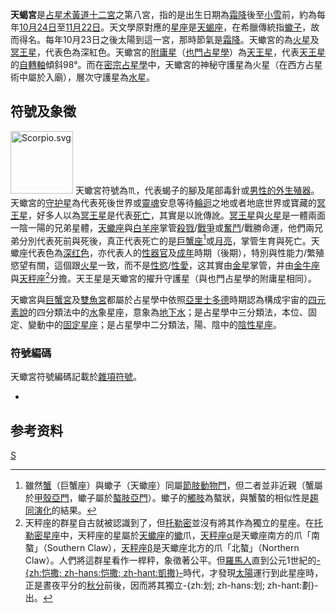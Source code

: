 {{NoteTA
|G1=Astronomy
}}
{{otheruses|subject=關於[[占星學|占星學]]中的天蠍座|other=[[天文學|天文學]]上的天蠍座|天蠍座}}
'''天蝎宮'''是[[占星术|占星术]][[黃道十二宮|黃道十二宮]]之第八宮，指的是出生日期為[[霜降|霜降]]後至[[小雪|小雪]]前，約為每年[[10月24日|10月24日]]至[[11月22日|11月22日]]。天文學原對應的[[星座|星座]]是[[天蝎座|天蝎座]]，在希臘傳統指[[蠍子|蠍子]]，故而得名。每年10月23日之後太陽到這一宮，那時節氣是[[霜降|霜降]]。天蠍宮的{{link-en|守護星|Domicile (astrology)}}為[[火星|火星]]及[[冥王星|冥王星]]，代表色為深紅色。天蠍宮的[[附庸星|附庸星]]（[[也門占星學|也門占星學]]）為[[天王星|天王星]]，代表[[天王星|天王星]]的[[自轉軸|自轉軸]]傾斜98°。而在[[密宗占星學|密宗占星學]]中，天蠍宮的神秘守護星為火星（在西方占星術中屬於入廟），層次守護星為[[水星|水星]]。

== 符號及象徵 ==
[[File:Scorpio.svg|100px]]
天蠍宮符號為♏，代表蝎子的腳及尾部毒針或[[人類陰莖|男性的外生殖器]]。天蠍宮的[[守护星|守护星]]為代表死後世界或[[靈魂|靈魂]]安息等待[[輪迴|輪迴]]之地或者地底世界或寶藏的[[冥王星|冥王星]]，好多人以為[[冥王星|冥王星]]是代表[[死亡|死亡]]，其實是以訛傳訛。[[冥王星|冥王星]]與[[火星|火星]]是一體兩面一陰一陽的兄弟星體，[[天蠍座|天蠍座]]與[[白羊座|白羊座]]掌管[[殺戮|殺戮]]/[[戰爭|戰爭]]或[[奮鬥|奮鬥]]/戰勝命運，他們兩兄弟分別代表死前與死後，真正代表死亡的是[[巨蟹座|巨蟹座]]<ref name="註釋1">雖然[[蟹|蟹]]（巨蟹座）與蠍子（天蠍座）同屬[[節肢動物門|節肢動物門]]，但二者並非近親（蟹屬於[[甲殼亞門|甲殼亞門]]，蠍子屬於[[螯肢亞門|螯肢亞門]]）。蠍子的[[觸肢|觸肢]]為螯狀，與蟹螯的相似性是[[趨同演化|趨同演化]]的結果。</ref>或[[月亮|月亮]]，掌管生育與死亡。天蠍座代表色為[[深红色|深红色]]，亦代表人的[[性器官|性器官]]及[[成年|成年]]時期（後期），特別與性能力/繁殖慾望有關，這個跟[[火星|火星]]一致，而不是[[性慾|性慾]]/[[性愛|性愛]]，这其實由[[金星|金星]]掌管，并由[[金牛座|金牛座]]與[[天秤座|天秤座]]<ref name="註釋2">天秤座的群星自古就被認識到了，但[[托勒密|托勒密]]並沒有將其作為獨立的星座。在[[托勒密|托勒密]][[星座|星座]]中，天秤座的星屬於[[天蠍座|天蠍座]]的[[蠍|蠍]]爪，[[天秤座α|天秤座α]]是天蠍座南方的爪「南螯」（Southern Claw），[[天秤座β|天秤座β]]是天蠍座北方的爪「北螯」（Northern Claw）。人們將這群星看作一桿秤，象徵著公平。但[[羅馬人|羅馬人]]直到公元1世紀的[[恺撒|-{zh:恺撒; zh-hans:恺撒; zh-hant:凱撒}-]]時代，才發現[[太陽|太陽]]運行到此星座時，正是晝夜平分的[[秋分|秋分]]前後，因而將其獨立-{zh:划; zh-hans:划; zh-hant:劃}-出。</ref>分擔。天王星是天蠍宮的擢升守護星（與也門占星學的附庸星相同）。

天蠍宮與[[巨蟹宮|巨蟹宮]]及[[雙魚宮|雙魚宮]]都屬於占星學中依照[[亞里士多德|亞里士多德]]時期認為構成宇宙的[[四元素說|四元素說]]的四分類法中的[[水|水]]象星座，意象為[[地下水|地下水]]；是占星學中三分類法，本位、固定、變動中的[[固定星座|固定星座]]；是占星學中二分類法，陽、陰中的[[陰性星宮|陰性星座]]。

===符號編碼===
天蠍宮符號編碼記載於[[雜項符號_(Unicode區段)|雜項符號]]。
* {{unichar|264F|SCORPIUS}}

== 参考资料 ==
{{Reflist}}

{{黃道帶}}
{{印度占星術}}
{{Astrology}}

[[Category:占星术|S]]